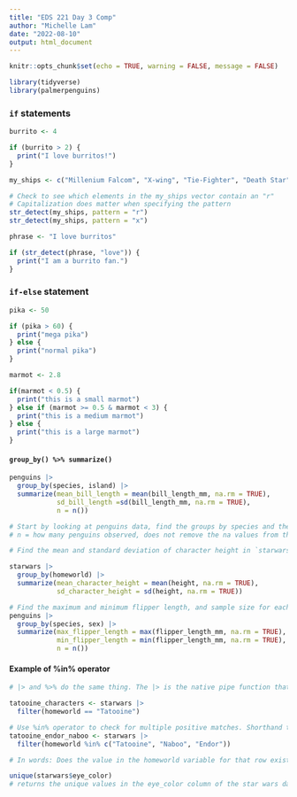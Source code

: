 ```yaml
---
title: "EDS 221 Day 3 Comp"
author: "Michelle Lam"
date: "2022-08-10"
output: html_document
---
```


```r
knitr::opts_chunk$set(echo = TRUE, warning = FALSE, message = FALSE)

library(tidyverse)
library(palmerpenguins)
```

### `if` statements

```r
burrito <- 4

if (burrito > 2) {
  print("I love burritos!")
}
```

```r
my_ships <- c("Millenium Falcom", "X-wing", "Tie-Fighter", "Death Star")

# Check to see which elements in the my_ships vector contain an "r"
# Capitalization does matter when specifying the pattern
str_detect(my_ships, pattern = "r")
str_detect(my_ships, pattern = "x")

phrase <- "I love burritos"

if (str_detect(phrase, "love")) {
  print("I am a burrito fan.")
}
```


### `if-else` statement

```r
pika <- 50

if (pika > 60) {
  print("mega pika")
} else {
  print("normal pika")
}
```

```r
marmot <- 2.8

if(marmot < 0.5) {
  print("this is a small marmot")
} else if (marmot >= 0.5 & marmot < 3) {
  print("this is a medium marmot")
} else {
  print("this is a large marmot")
}
```

#### `group_by() %>% summarize()`

```r
penguins |> 
  group_by(species, island) |> 
  summarize(mean_bill_length = mean(bill_length_mm, na.rm = TRUE), 
            sd_bill_length =sd(bill_length_mm, na.rm = TRUE),
            n = n())

# Start by looking at penguins data, find the groups by species and the subgroup of each island, find the mean of each group and the standard deviation 
# n = how many penguins observed, does not remove the na values from the count

# Find the mean and standard deviation of character height in `starwars` grouped by homeworld.

starwars |> 
  group_by(homeworld) |> 
  summarize(mean_character_height = mean(height, na.rm = TRUE),
            sd_character_height = sd(height, na.rm = TRUE))

# Find the maximum and minimum flipper length, and sample size for each species of penguins 
penguins |> 
  group_by(species, sex) |> 
  summarize(max_flipper_length = max(flipper_length_mm, na.rm = TRUE),
            min_flipper_length = min(flipper_length_mm, na.rm = TRUE),
            n = n())
```


#### Example of %in% operator

```r
# |> and %>% do the same thing. The |> is the native pipe function that can be used outside the tidyverse package.

tatooine_characters <- starwars |> 
  filter(homeworld == "Tatooine")

# Use %in% operator to check for multiple positive matches. Shorthand to for OR operator (|)
tatooine_endor_naboo <- starwars |> 
  filter(homeworld %in% c("Tatooine", "Naboo", "Endor"))

# In words: Does the value in the homeworld variable for that row exist IN that vector c("Tatooine", "Naboo", "Endor")

unique(starwars$eye_color)
# returns the unique values in the eye_color column of the star wars data set. If values are green and green-gray it will return 2 unique values.
```



